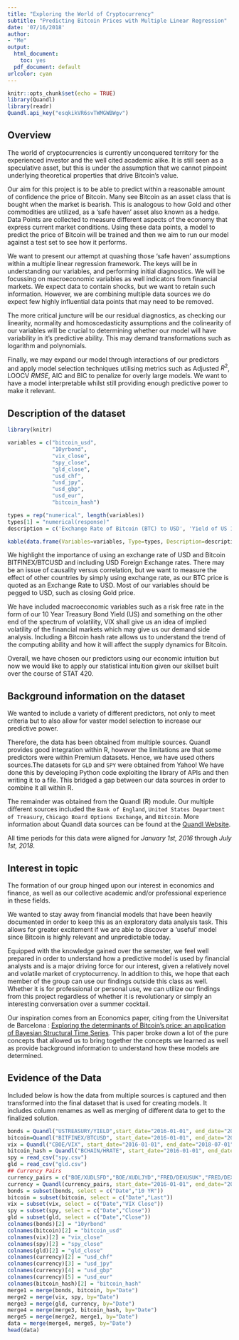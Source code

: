 ---
title: "Exploring the World of Cryptocurrency"
subtitle: "Predicting Bitcoin Prices with Multiple Linear Regression"
date: '07/16/2018'
author:
- "Me"
output: 
  html_document:
    toc: yes
  pdf_document: default
urlcolor: cyan
---
```{r setup, include=FALSE}
knitr::opts_chunk$set(echo = TRUE)
library(Quandl)
library(readr)
Quandl.api_key("esqkikVR6svTWMGWBWgv")
```

## Overview

The world of cryptocurrencies is currently unconquered territory for the experienced investor and the well cited academic alike. It is still seen as a speculative asset, but this is under the assumption that we cannot pinpoint underlying theoretical properties that drive Bitcoin's value.  

Our aim for this project is to be able to predict within a reasonable amount of confidence the price of Bitcoin. Many see Bitcoin as an asset class that is bought when the market is bearish. This is analogous to how Gold and other commodities are utilized, as a 'safe haven' asset also known as a hedge. Data Points are collected to measure different aspects of the economy that express current market conditions. Using these data points, a model to predict the price of Bitcoin will be trained and then we aim to run our model against a test set to see how it performs.

We want to present our attempt at quashing those 'safe haven' assumptions within a multiple linear regression framework. The keys will be in understanding our variables, and performing initial diagnostics. We will be focussing on macroeconomic variables as well indicators from financial markets. We expect data to contain shocks, but we want to retain such information. However, we are combining multiple data sources we do expect few highly influential data points that may need to be removed.

The more critical juncture will be our residual diagnostics, as checking our linearity, normality and homoscedasticity assumptions and the colinearity of our variables will be crucial to determining whether our model will have variability in it's predictive ability. This may demand transformations such as logarithm and polynomials.

Finally, we may expand our model through interactions of our predictors and apply model selection techniques utilising metrics such as Adjusted $R^2$, LOOCV $RMSE$, AIC and BIC to penalize for overly large models. We want to have a model interpretable whilst still providing enough predictive power to make it relevant.


## Description of the dataset

```{r, echo=FALSE}
library(knitr)

variables = c("bitcoin_usd",
              "10yrbond", 
              "vix_close",
              "spy_close",
              "gld_close",
              "usd_chf",
              "usd_jpy",
              "usd_gbp",
              "usd_eur",
              "bitcoin_hash")

types = rep("numerical", length(variables))
types[1] = "numerical(response)"
description = c('Exchange Rate of Bitcoin (BTC) to USD', 'Yield of US 10 Year Treasury Bond', 'Closing CBOE Volatility Index (Volatility Implied by S&P 500 Index Options)', 'Closing Price of S&P500 Index (Market Proxy)', 'Closing Price of Gold', 'USD and Swiss Franc (CHF) Exchange Rate', 'USD and Japanese Yen (JPY) Exchange Rate', 'USD and Pound (GBP) Exchange Rate', 'USD and Euro (EUR) Exchange Rate', 'Current Bitcoin Hash Rate')

kable(data.frame(Variables=variables, Type=types, Description=description))
```

We highlight the importance of using an exchange rate of USD and Bitcoin BITFINEX/BTCUSD and including USD Foreign Exchange rates. There may be an issue of causality versus correlation, but we want to measure the effect of other countries by simply using exchange rate, as our BTC price is quoted as an Exchange Rate to USD. Most of our variables should be pegged to USD, such as closing Gold price.

We have included macroeconomic variables such as a risk free rate in the form of our 10 Year Treasury Bond Yield (US) and something on the other end of the spectrum of volatility, VIX shall give us an idea of implied volatility of the financial markets which may give us our demand side analysis. Including a Bitcoin hash rate allows us to understand the trend of the computing ability and how it will affect the supply dynamics for Bitcoin.

Overall, we have chosen our predictors using our economic intuition but now we would like to apply our statistical intuition given our skillset built over the course of STAT 420.  

## Background information on the dataset

We wanted to include a variety of different predictors, not only to meet criteria but to also allow for vaster model selection to increase our predictive power.

Therefore, the data has been obtained from multiple sources. Quandl provides good integration within R, however the limitations are that some predictors were within Premium datasets. Hence, we have used others sources.The datasets for `GLD` and `SPY` were obtained from Yahoo! We have done this by developing Python code exploiting the library of APIs and then writing it to a file. This bridged a gap between our data sources in order to combine it all within R.

The remainder was obtained from the Quandl (R) module. Our multiple different sources included the `Bank of England`, `United States Department of Treasury`, `Chicago Board Options Exchange`, and `Bitcoin`.  More information about Quandl data sources can be found at the [Quandl Website](https://www.quandl.com/search?filters=%5B%22Free%22%5D).

All time periods for this data were aligned for *January 1st, 2016* through *July 1st, 2018*.  

## Interest in topic

The formation of our group hinged upon our interest in economics and finance, as well as our collective academic and/or professional experience in these fields.

We wanted to stay away from financial models that have been heavily documented in order to keep this as an exploratory data analysis task. This allows for greater excitement if we are able to discover a 'useful' model since Bitcoin is highly relevant and unpredictable today.

Equipped with the knowledge gained over the semester, we feel well prepared in order to understand how a predictive model is used by financial analysts and is a major driving force for our interest, given a relatively novel and volatile market of cryptocurrency. In addition to this, we hope that each member of the group can use our findings outside this class as well. Whether it is for professional or personal use, we can utilize our findings from this project regardless of whether it is revolutionary or simply an interesting conversation over a summer cocktail.

Our inspiration comes from an Economics paper, citing from the Universitat de Barcelona : [Exploring the determinants of Bitcoin’s price: an application of Bayesian Structural Time Series](https://arxiv.org/pdf/1706.01437.pdf).  This paper broke down a lot of the pure concepts that allowed us to bring together the concepts we learned as well as provide background information to understand how these models are determined.

## Evidence of the Data
Included below is how the data from multiple sources is captured and then transformed into the final dataset that is used for creating models.  It includes column renames as well as merging of different data to get to the finalized solution.


```{r, message = FALSE, warning = FALSE}
bonds = Quandl("USTREASURY/YIELD",start_date="2016-01-01", end_date="2018-07-01")
bitcoin=Quandl("BITFINEX/BTCUSD", start_date="2016-01-01", end_date="2018-07-01")
vix = Quandl("CBOE/VIX", start_date="2016-01-01", end_date="2018-07-01")
bitcoin_hash = Quandl("BCHAIN/HRATE", start_date="2016-01-01", end_date="2018-07-01")
spy = read_csv("spy.csv")
gld = read_csv("gld.csv")
## Currency Pairs
currency_pairs = c("BOE/XUDLSFD","BOE/XUDLJYD","FRED/DEXUSUK","FRED/DEXUSEU")
currency = Quandl(currency_pairs, start_date="2016-01-01", end_date="2018-07-01")
bonds = subset(bonds, select = c("Date","10 YR"))
bitcoin = subset(bitcoin, select = c("Date","Last"))
vix = subset(vix, select = c("Date","VIX Close"))
spy = subset(spy, select = c("Date","Close"))
gld = subset(gld, select = c("Date","Close"))
colnames(bonds)[2] = "10yrbond"
colnames(bitcoin)[2] = "bitcoin_usd"
colnames(vix)[2] = "vix_close"
colnames(spy)[2] = "spy_close"
colnames(gld)[2] = "gld_close"
colnames(currency)[2] = "usd_chf"
colnames(currency)[3] = "usd_jpy"
colnames(currency)[4] = "usd_gbp"
colnames(currency)[5] = "usd_eur"
colnames(bitcoin_hash)[2] = "bitcoin_hash"
merge1 = merge(bonds, bitcoin, by="Date")
merge2 = merge(vix, spy, by="Date")
merge3 = merge(gld, currency, by="Date")
merge4 = merge(merge3, bitcoin_hash, by="Date")
merge5 = merge(merge2, merge1, by="Date")
data = merge(merge4, merge5, by="Date")
head(data)

```